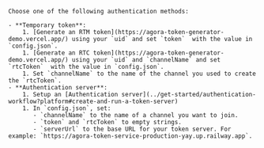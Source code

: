     Choose one of the following authentication methods:

    - **Temporary token**:
        1. [Generate an RTM token](https://agora-token-generator-demo.vercel.app/) using your `uid` and set `token`  with the value in `config.json`.
        1. [Generate an RTC token](https://agora-token-generator-demo.vercel.app/) using your `uid` and `channelName` and set `rtcToken`  with the value in `config.json`.
        1. Set `channelName` to the name of the channel you used to create the `rtcToken`.
    - **Authentication server**:
        1. Setup an [Authentication server](../get-started/authentication-workflow?platform#create-and-run-a-token-server)
        1. In `config.json`, set:
           - `channelName` to the name of a channel you want to join.
           - `token` and `rtcToken` to empty strings.
           - `serverUrl` to the base URL for your token server. For example: `https://agora-token-service-production-yay.up.railway.app`.
